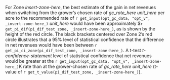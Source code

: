 For Zone _insert-zone-here_, the best estimate of the gain in net revenues when switching from the grower’s chosen rate of _gc_rate_here_ _unit_here_ per acre to the recommended rate of `r get_input(opt_gc_data, "opt_v", _insert-zone-here_)` _unit_here_ would have been approximately $`r get_pi_dif(pi_dif_test_zone, _insert-zone-here_)`, as is shown by the height of the red circle.  The black brackets centered over Zone 2’s red circle illustrates that a 95% level of statistical confidence that the difference in net revenues would have been between `r get_pi_ci_zone(pi_dif_test_zone, _insert-zone-here_)`. A t-test _t-confidence-statement_ level of statistical confidence that net revenues would be greater at the `r get_input(opt_gc_data, "opt_v", _insert-zone-here_)`K rate than at the grower-chosen rate of _gc_rate_here_ _unit_here_ (t-value of `r get_t_value(pi_dif_test_zone, _insert-zone-here_)`).

